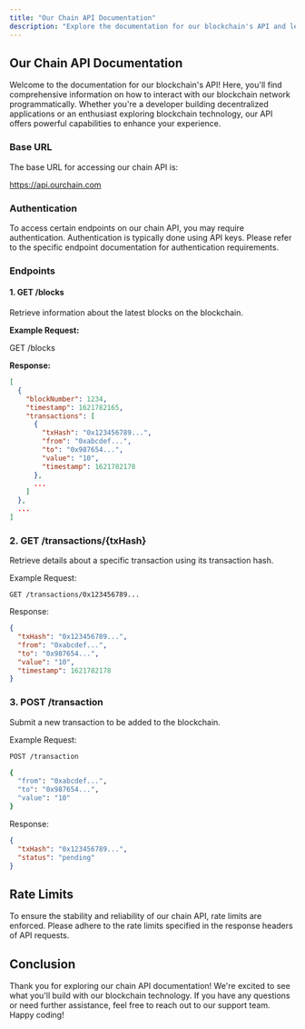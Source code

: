 ```yaml
---
title: "Our Chain API Documentation"
description: "Explore the documentation for our blockchain's API and learn how to integrate with our platform"
---
```


## Our Chain API Documentation

Welcome to the documentation for our blockchain's API! Here, you'll find comprehensive information on how to interact with our blockchain network programmatically. Whether you're a developer building decentralized applications or an enthusiast exploring blockchain technology, our API offers powerful capabilities to enhance your experience.

### Base URL

The base URL for accessing our chain API is:

https://api.ourchain.com


### Authentication

To access certain endpoints on our chain API, you may require authentication. Authentication is typically done using API keys. Please refer to the specific endpoint documentation for authentication requirements.

### Endpoints

#### 1. **GET /blocks**

Retrieve information about the latest blocks on the blockchain.

**Example Request:**

GET /blocks


**Response:**

```json
[
  {
    "blockNumber": 1234,
    "timestamp": 1621782165,
    "transactions": [
      {
        "txHash": "0x123456789...",
        "from": "0xabcdef...",
        "to": "0x987654...",
        "value": "10",
        "timestamp": 1621782178
      },
      ...
    ]
  },
  ...
]
```
### 2. GET /transactions/{txHash}
Retrieve details about a specific transaction using its transaction hash.

Example Request:
```
GET /transactions/0x123456789...

```
Response:

```json
{
  "txHash": "0x123456789...",
  "from": "0xabcdef...",
  "to": "0x987654...",
  "value": "10",
  "timestamp": 1621782178
}
```
### 3. POST /transaction
Submit a new transaction to be added to the blockchain.

Example Request:

``` bash
POST /transaction

{
  "from": "0xabcdef...",
  "to": "0x987654...",
  "value": "10"
}

```
Response:

```json
{
  "txHash": "0x123456789...",
  "status": "pending"
}

```
## Rate Limits
To ensure the stability and reliability of our chain API, rate limits are enforced. Please adhere to the rate limits specified in the response headers of API requests.

## Conclusion
Thank you for exploring our chain API documentation! We're excited to see what you'll build with our blockchain technology. If you have any questions or need further assistance, feel free to reach out to our support team. Happy coding!


